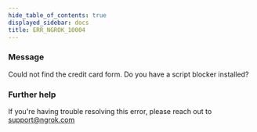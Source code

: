 ```yaml
---
hide_table_of_contents: true
displayed_sidebar: docs
title: ERR_NGROK_10004
---
```


### Message

Could not find the credit card form. Do you have a script blocker installed?

### Further help

If you're having trouble resolving this error, please reach out to [support@ngrok.com](mailto:support@ngrok.com?subject=Help%20with%20ERR_NGROK_10004)
